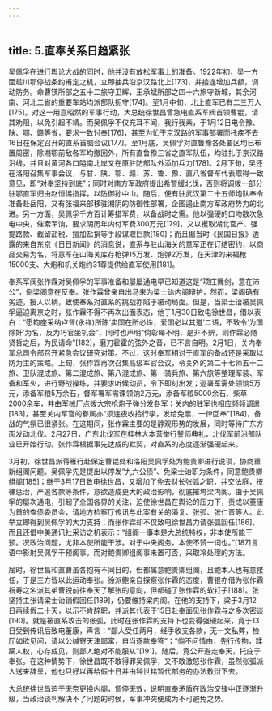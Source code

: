 ```yaml
---
---
---
```

title: 5.直奉关系日趋紧张
---




吴佩孚在进行舆论大战的同时，他并没有放松军事上的准备。1922年初，吴一方面趁川鄂停战条约甫定之机，立即抽兵沿京汉路北上[173]，并接连增加兵额，调动防务。命曹锳所部之五十二旅守卫辉，王承斌所部之四十六旅守新城，其余河南、河北二省的重要车站均派部队扼守[174]。至1月中旬，北上直军已有二三万人[175]。对这一用意昭然的军事行动，大总统徐世昌曾急电直系军阀首领曹锟，请其劝阻，以免引起不靖。而吴佩孚不仅充耳不闻，我行我素，于1月12日电令豫、陕、鄂、赣等省，要求一致讨奉[176]，甚至为忙于京汉路的军事部署而托疾不去16日在保定召开的直系首脑会议[177]。至1月底，吴佩孚对直鲁豫各处要区均已布置周密，除湘鄂前敌各军均撤回外，所有直鲁豫三省之直军队伍，均驻扎于京汉路沿线，并且对黄河各口隘南北岸又在原驻防部队外添加兵力[178]。2月下旬，吴还在洛阳召集军事会议，与甘、陕、鄂、赣、苏、鲁、豫、直八省督军代表取得一致意见，即“对奉坚持到底”；同时对南方军政府提出希暂缓北伐，否则将调拨一部分驻鄂直军归由赵恒惕指挥，以防御孙中山。随后，便有驻武汉第二十五师炮队奉令准备赴岳阳，又有张福来部移驻湘阴的防御性部署，企图遏止南方军政府势力的北进。另一方面，吴佩孚千方百计筹措军费，以备战时之需。他以强硬的口吻数次急电中央，催索军饷，要求阴历年内付军费300万元[179]，又以攫取湖北官产、强提路款、截留盐税、擅加盐捐等手段谋取巨款[180]；而且据当时《民国日报》透露的来自东京《日日新闻》的消息说，直系与驻山海关的意军正在订结密约，以商品交易为名，将意军在山海关库存枪弹15万发、炮弹2万发，在天津的来福枪15000支、大炮和机关炮约31尊提供给直军使用[181]。

奉系军阀张作霖对吴佩孚的军事准备和屡屡通电早已知道这是“项庄舞剑，意在沛公”，倒梁阁意在反奉。张作霖曾亲自出马来为梁士诒内阁辩护，然而，梁阁确有劣迹，授人以柄，致使奉系对直系的挑战亦陷于被动局面。但是，当梁士诒被吴佩孚逼迫离京之时，张作霖不得不再次出面表态，他于1月30日致电徐世昌，借以表白：“愿钧座采纳卢督(永祥)所陈‘卖国在所必诛，爱国必以其道’二语，不致令‘为国除奸’为名，反为巧官坐机会”，同时也声明“倘彰瘅不明，是非不辨，则作霖必随贤哲之后，为民请命”[182]，磨刀霍霍的弦外之音，已不言自明。2月1日，关内奉军总司令部召开紧急会议研究对策。不过，这时奉军相对于直军的备战还是采取以防为主的策略。上旬，张作霖再次召集高级军官会议，令关外的第二十七师五十二旅、卫队混成旅、第二混成旅、第八混成旅、第一骑兵旅、第六旅等整理军装、军备和军火，进行野战操练，并要求听候动员，令下即刻出发；巡署军需处领饷5万元，添备军粮5万余石，督军署军需课领饷2万元，添备军粮5000余石、柴草2000余车，并由军械厂点拨大宗枪炮子弹分发各军；关内的驻军也相应频频调遣[183]，甚至关内军官的眷属亦“须连夜收拾行李，发给免票，一律回奉”[184]，备战的气氛已很紧张。在这期间，张作霖主要的是静观形势的发展，同时等待广东方面发动北伐。2月27日，广东北伐军在桂林大本营举行誓师典礼，北伐军前沿部队业已开始行动。张作霖根据事先达成的默契，对直系的态度逐渐强硬起来。

3月初，徐世昌派蒋雁行赴保定曹锟处和洛阳吴佩孚处为鲍贵卿进行说项，协商重新组阁问题。吴佩孚先是提出以停发“九六公债”、免梁士诒职为条件，同意鲍贵卿组阁[185]；继于3月17日致电徐世昌，又增加了免去财长张弧之职，并交法庭，按律惩治，严追各款等条件，意欲造成更大的政治影响，彻底摧垮梁内阁。由于吴佩孚的屡次通电，引起了全国各界的关注，迫使徐世昌在舆论的压力下，责成以董康为首的查债委员会，请地方检察厅传讯与此案有关的潘复、张弧、张仁晋等人。此举立即得到吴佩孚的大力支持；而张作霖却不仅致电徐世昌力请张弧回任[186]，而且还借中美通讯社采访之机表示：“组阁一事本是大总统特权，非本使所能干预。况政治问题，尤非本使所能干涉。对于中央阁务，本使不赞一词也。”[187]言语中影射吴佩孚干预阁事，而对鲍贵卿组阁事未置可否，采取冷处理的方法。

届时，徐世昌和直曹虽各抱有不同目的，但都属意鲍贵卿组阁，且鲍本人也有意接任，于是三方皆以此运动奉张。徐派鲍亲自探察张作霖的态度，曹锟亦借为张作霖祝寿之名派其弟曹锐前往奉天了解张的意向，但都碰了张作霖的软钉子[188]。张坚持主张请梁士诒销假回任[189]，仍要维持梁内阁。在他的支持下，梁于3月12日再续假二十天，以示不肯辞职，并派其代表于15日赴奉面见张作霖与之多次密谈[190]。就是被直系攻击的张弧，此时在张作霖的支持下也变得强硬起来，竟于13日受到传讯后致电董康，声言：“鄙人受任两月，经手收支各款，无一文私弊，检厅如欲见问，请以公缄寄天津鄙寓，自当逐款奉答”；“倘不问情由，先行传拘，蹂躏人权，心存成见，则鄙人绝对不能服从”[191]。随后，竟公开避走奉天，托庇于奉张。在这种情势下，徐世昌既不敢得罪吴佩孚，又不敢激怒张作霖，虽然张弧派人送来辞呈，他也只好以再给假十日并由钟世铭暂代部务的办法敷衍下去。

大总统徐世昌迫于无奈更换内阁，调停无效，说明直奉矛盾在政治交锋中正逐渐升级，当政治谈判解决不了问题的时候，军事冲突便成为不可避免之势。